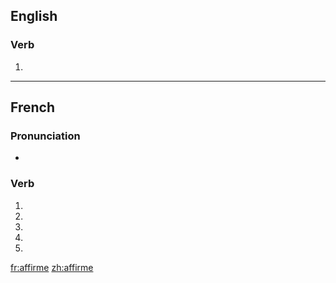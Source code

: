 {{also|affirmé}}
==English==

===Verb===
{{infl|en|verb}}

# {{obsolete spelling of|affirm}}

----

==French==

===Pronunciation===
* {{IPA|/a.fiʁm/|lang=fr}}

===Verb===
{{fr-verb-form}}

# {{form of|[[first-person|First-person]] [[singular]] [[present indicative]]|affirmer|lang=French}}
# {{form of|[[third-person|Third-person]] singular present indicative|affirmer|lang=French}}
# {{form of|First-person singular [[present subjunctive]]|affirmer|lang=French}}
# {{form of|Third-person singular present subjunctive|affirmer|lang=French}}
# {{form of|[[second-person|Second-person]] singular [[imperative]]|affirmer|lang=French}}

[[fr:affirme]]
[[zh:affirme]]